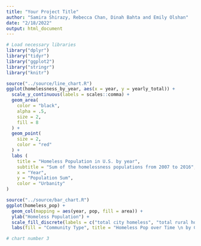 ```yaml
---
title: "Your Project Title"
author: "Samira Shirazy, Rebecca Chan, Dinah Bahta and Emily Olshan"
date: "2/18/2022"
output: html_document
---
```


``` r

# Load necessary libraries
library("dplyr")
library("tidyr")
library("ggplot2")
library("stringr")
library("knitr")

```

``` r
source("../source/line_chart.R")
ggplot(homelessness_by_year, aes(x = year, y = yearly_total)) +
  scale_y_continuous(labels = scales::comma) +
  geom_area(
    color = "black",
    alpha = .5,
    size = 2,
    fill = 8
  ) +
  geom_point(
    size = 2,
    color = "red"
  ) +
  labs (
    title = "Homeless Population in U.S. by year",
    subtitle = "Sum of the homelessness populations from 2007 to 2016",
    x = "Year",
    y = "Population Sum",
    color = "Urbanity"
)
```

``` r
source("../source/bar_chart.R")
ggplot(homeless_pop) +
  geom_col(mapping = aes(year, pop, fill = area)) +
  ylab("Homeless Population") +
  scale_fill_discrete(labels = c("total city homeless", "total rural homeless", "total suburban homeless", "total urban homeless")) +
  labs(fill = "Community Type", title = "Homeless Pop over Time \n by Community Type")
```

``` r
# chart number 3
```